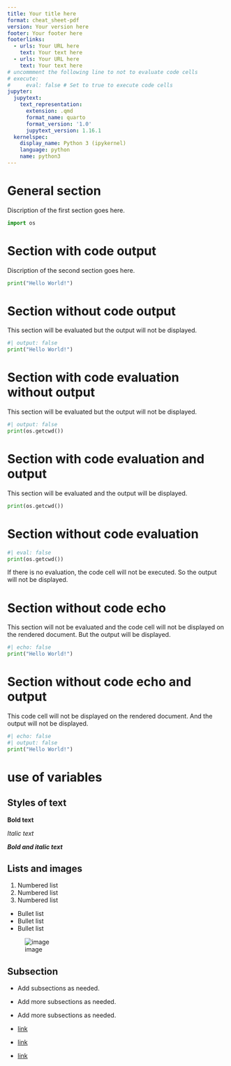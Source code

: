 ```yaml
---
title: Your title here
format: cheat_sheet-pdf
version: Your version here
footer: Your footer here
footerlinks:
  - urls: Your URL here
    text: Your text here
  - urls: Your URL here
    text: Your text here
# uncommment the following line to not to evaluate code cells
# execute:
#     eval: false # Set to true to execute code cells
jupyter:
  jupytext:
    text_representation:
      extension: .qmd
      format_name: quarto
      format_version: '1.0'
      jupytext_version: 1.16.1
  kernelspec:
    display_name: Python 3 (ipykernel)
    language: python
    name: python3
---
```


# General section

Discription of the first section goes here.

```python
import os
```

# Section with code output

Discription of the second section goes here.

```python
print("Hello World!")
```

# Section without code output

This section will be evaluated but the output will not be displayed.
```python
#| output: false
print("Hello World!")
```

# Section with code evaluation without output

This section will be evaluated but the output will not be displayed.

```python
#| output: false
print(os.getcwd())
```

# Section with code evaluation and output

This section will be evaluated and the output will be displayed.

```python
print(os.getcwd())
```

# Section without code evaluation
```python
#| eval: false
print(os.getcwd())
```

If there is no evaluation, the code cell will not be executed.
So the output will not be displayed.

# Section without code echo

This section will not be evaluated and the code cell will not be displayed on
the rendered document.
But the output will be displayed.

```python
#| echo: false
print("Hello World!")
```

# Section without code echo and output
This code cell will not be displayed on
the rendered document.
And the output will not be displayed.
```python
#| echo: false
#| output: false
print("Hello World!")
```

# use of variables

## Styles of text

**Bold text**

*Italic text*

***Bold and italic text***

## Lists and images
1. Numbered list
2. Numbered list
3. Numbered list

- Bullet list
- Bullet list
- Bullet list

![image](./../_extensions/cheat_sheet/_static/ansys.png)

## Subsection

- Add subsections as needed.
- Add more subsections as needed.
- Add more subsections as needed.

- [link](https://www.google.com)
- [link](https://www.google.com)
- [link](https://www.google.com)
